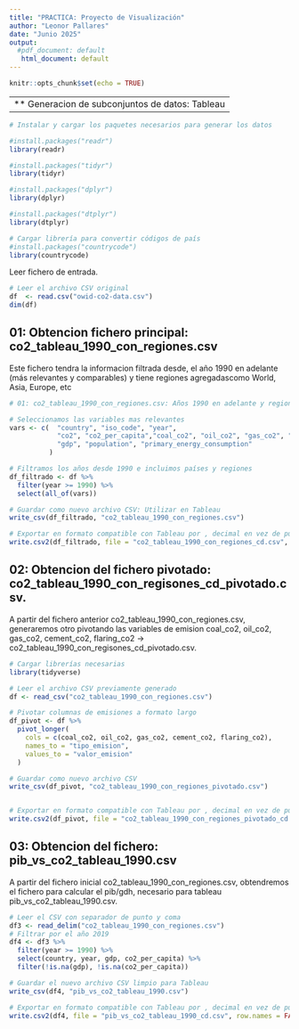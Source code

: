 ---
title: "PRACTICA: Proyecto de Visualización"
author: "Leonor Pallares"
date: "Junio 2025"
output:
  #pdf_document: default
   html_document: default
---


```{r setup, include=FALSE}
knitr::opts_chunk$set(echo = TRUE)
```


------------------------------------------------------------------------
** Generacion de subconjuntos de datos: Tableau
------------------------------------------------------------------------

```{r, warning=FALSE}
# Instalar y cargar los paquetes necesarios para generar los datos

#install.packages("readr")  
library(readr)

#install.packages("tidyr")  
library(tidyr)

#install.packages("dplyr")  
library(dplyr)

#install.packages("dtplyr")
library(dtplyr)

# Cargar librería para convertir códigos de país
#install.packages("countrycode")
library(countrycode)

```


Leer fichero de entrada.
```{r load data, warning=FALSE}

# Leer el archivo CSV original
df  <- read.csv("owid-co2-data.csv")
dim(df)

```


## 01: Obtencion fichero principal: co2_tableau_1990_con_regiones.csv
Este fichero tendra la informacion filtrada desde, el año 1990 en adelante (más relevantes y comparables) y tiene regiones agregadascomo World, Asia, Europe, etc 

```{r, warning=FALSE}
# 01: co2_tableau_1990_con_regiones.csv: Años 1990 en adelante y regiones agregadas

# Seleccionamos las variables mas relevantes
vars <- c(  "country", "iso_code", "year", 
            "co2", "co2_per_capita","coal_co2", "oil_co2", "gas_co2", "cement_co2", "flaring_co2",
            "gdp", "population", "primary_energy_consumption"
          )

# Filtramos los años desde 1990 e incluimos países y regiones
df_filtrado <- df %>%
  filter(year >= 1990) %>%
  select(all_of(vars))

# Guardar como nuevo archivo CSV: Utilizar en Tableau
write_csv(df_filtrado, "co2_tableau_1990_con_regiones.csv")

# Exportar en formato compatible con Tableau por , decimal en vez de punto
write.csv2(df_filtrado, file = "co2_tableau_1990_con_regiones_cd.csv", row.names = FALSE)


```


## 02: Obtencion del fichero pivotado: co2_tableau_1990_con_regisones_cd_pivotado.csv.
A partir del fichero anterior co2_tableau_1990_con_regiones.csv, generaremos otro pivotando las variables de emision coal_co2, oil_co2, gas_co2, cement_co2, flaring_co2  -> co2_tableau_1990_con_regisones_cd_pivotado.csv.

```{r, warning=FALSE}

# Cargar librerías necesarias
library(tidyverse)

# Leer el archivo CSV previamente generado
df <- read_csv("co2_tableau_1990_con_regiones.csv")

# Pivotar columnas de emisiones a formato largo
df_pivot <- df %>%
  pivot_longer(
    cols = c(coal_co2, oil_co2, gas_co2, cement_co2, flaring_co2),
    names_to = "tipo_emision",
    values_to = "valor_emision"
  )

# Guardar como nuevo archivo CSV
write_csv(df_pivot, "co2_tableau_1990_con_regiones_pivotado.csv")


# Exportar en formato compatible con Tableau por , decimal en vez de punto
write.csv2(df_pivot, file = "co2_tableau_1990_con_regiones_pivotado_cd.csv", row.names = FALSE)

```


## 03: Obtencion del fichero: pib_vs_co2_tableau_1990.csv
A partir del fichero inicial co2_tableau_1990_con_regiones.csv, obtendremos el fichero para calcular el pib/gdh, necesario para tableau  pib_vs_co2_tableau_1990.csv.

```{r, warning=FALSE}
# Leer el CSV con separador de punto y coma
df3 <- read_delim("co2_tableau_1990_con_regiones.csv")
# Filtrar por el año 2019
df4 <- df3 %>%
  filter(year >= 1990) %>%
  select(country, year, gdp, co2_per_capita) %>%
  filter(!is.na(gdp), !is.na(co2_per_capita))

# Guardar el nuevo archivo CSV limpio para Tableau
write_csv(df4, "pib_vs_co2_tableau_1990.csv")

# Exportar en formato compatible con Tableau por , decimal en vez de punto
write.csv2(df4, file = "pib_vs_co2_tableau_1990_cd.csv", row.names = FALSE)
```

